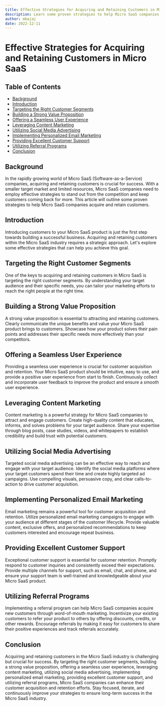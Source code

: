 ```yaml
---
title: Effective Strategies for Acquiring and Retaining Customers in Micro SaaS
description: Learn some proven strategies to help Micro SaaS companies acquire and retain customers.
author: mbajaj
date: 2022-12-11
---
```


# Effective Strategies for Acquiring and Retaining Customers in Micro SaaS

## Table of Contents

- [Background](#background)
- [Introduction](#introduction)
- [Targeting the Right Customer Segments](#targeting-the-right-customer-segments)
- [Building a Strong Value Proposition](#building-a-strong-value-proposition)
- [Offering a Seamless User Experience](#offering-a-seamless-user-experience)
- [Leveraging Content Marketing](#leveraging-content-marketing)
- [Utilizing Social Media Advertising](#utilizing-social-media-advertising)
- [Implementing Personalized Email Marketing](#implementing-personalized-email-marketing)
- [Providing Excellent Customer Support](#providing-excellent-customer-support)
- [Utilizing Referral Programs](#utilizing-referral-programs)
- [Conclusion](#conclusion)

## <a name="background">Background</a>

In the rapidly growing world of Micro SaaS (Software-as-a-Service) companies, acquiring and retaining customers is crucial for success. With a smaller target market and limited resources, Micro SaaS companies need to employ effective strategies to stand out from the competition and keep customers coming back for more. This article will outline some proven strategies to help Micro SaaS companies acquire and retain customers.

## <a name="introduction">Introduction</a>

Introducing customers to your Micro SaaS product is just the first step towards building a successful business. Acquiring and retaining customers within the Micro SaaS industry requires a strategic approach. Let's explore some effective strategies that can help you achieve this goal.

## <a name="targeting-the-right-customer-segments">Targeting the Right Customer Segments</a>

One of the keys to acquiring and retaining customers in Micro SaaS is targeting the right customer segments. By understanding your target audience and their specific needs, you can tailor your marketing efforts to reach the right people at the right time.

## <a name="building-a-strong-value-proposition">Building a Strong Value Proposition</a>

A strong value proposition is essential to attracting and retaining customers. Clearly communicate the unique benefits and value your Micro SaaS product brings to customers. Showcase how your product solves their pain points and addresses their specific needs more effectively than your competitors.

## <a name="offering-a-seamless-user-experience">Offering a Seamless User Experience</a>

Providing a seamless user experience is crucial for customer acquisition and retention. Your Micro SaaS product should be intuitive, easy to use, and provide a positive user experience from start to finish. Continuously collect and incorporate user feedback to improve the product and ensure a smooth user experience.

## <a name="leveraging-content-marketing">Leveraging Content Marketing</a>

Content marketing is a powerful strategy for Micro SaaS companies to attract and engage customers. Create high-quality content that educates, informs, and solves problems for your target audience. Share your expertise through blog posts, case studies, videos, and whitepapers to establish credibility and build trust with potential customers.

## <a name="utilizing-social-media-advertising">Utilizing Social Media Advertising</a>

Targeted social media advertising can be an effective way to reach and engage with your target audience. Identify the social media platforms where your target customers spend their time and create highly targeted ad campaigns. Use compelling visuals, persuasive copy, and clear calls-to-action to drive customer acquisition.

## <a name="implementing-personalized-email-marketing">Implementing Personalized Email Marketing</a>

Email marketing remains a powerful tool for customer acquisition and retention. Utilize personalized email marketing campaigns to engage with your audience at different stages of the customer lifecycle. Provide valuable content, exclusive offers, and personalized recommendations to keep customers interested and encourage repeat business.

## <a name="providing-excellent-customer-support">Providing Excellent Customer Support</a>

Exceptional customer support is essential for customer retention. Promptly respond to customer inquiries and consistently exceed their expectations. Provide multiple channels for support, such as email, chat, and phone, and ensure your support team is well-trained and knowledgeable about your Micro SaaS product.

## <a name="utilizing-referral-programs">Utilizing Referral Programs</a>

Implementing a referral program can help Micro SaaS companies acquire new customers through word-of-mouth marketing. Incentivize your existing customers to refer your product to others by offering discounts, credits, or other rewards. Encourage referrals by making it easy for customers to share their positive experiences and track referrals accurately.

## <a name="conclusion">Conclusion</a>

Acquiring and retaining customers in the Micro SaaS industry is challenging but crucial for success. By targeting the right customer segments, building a strong value proposition, offering a seamless user experience, leveraging content marketing, utilizing social media advertising, implementing personalized email marketing, providing excellent customer support, and utilizing referral programs, Micro SaaS companies can enhance their customer acquisition and retention efforts. Stay focused, iterate, and continuously improve your strategies to ensure long-term success in the Micro SaaS industry.
